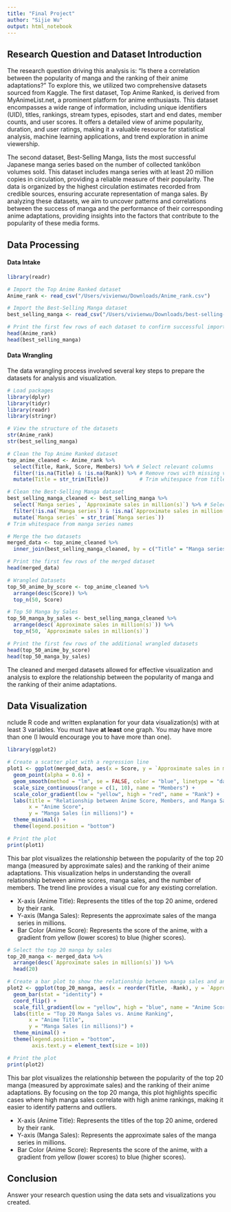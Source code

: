 ```yaml
---
title: "Final Project"
author: "Sijie Wu"
output: html_notebook
---
```


## Research Question and Dataset Introduction

The research question driving this analysis is: "Is there a correlation between the popularity of manga and the ranking of their anime adaptations?" To explore this, we utilized two comprehensive datasets sourced from Kaggle. The first dataset, Top Anime Ranked, is derived from MyAnimeList.net, a prominent platform for anime enthusiasts. This dataset encompasses a wide range of information, including unique identifiers (UID), titles, rankings, stream types, episodes, start and end dates, member counts, and user scores. It offers a detailed view of anime popularity, duration, and user ratings, making it a valuable resource for statistical analysis, machine learning applications, and trend exploration in anime viewership.

The second dataset, Best-Selling Manga, lists the most successful Japanese manga series based on the number of collected tankōbon volumes sold. This dataset includes manga series with at least 20 million copies in circulation, providing a reliable measure of their popularity. The data is organized by the highest circulation estimates recorded from credible sources, ensuring accurate representation of manga sales. By analyzing these datasets, we aim to uncover patterns and correlations between the success of manga and the performance of their corresponding anime adaptations, providing insights into the factors that contribute to the popularity of these media forms.

## Data Processing 

#### Data Intake 

```r
library(readr)

# Import the Top Anime Ranked dataset
Anime_rank <- read_csv("/Users/vivienwu/Downloads/Anime_rank.csv")

# Import the Best-Selling Manga dataset
best_selling_manga <- read_csv("/Users/vivienwu/Downloads/best-selling-manga.csv")

# Print the first few rows of each dataset to confirm successful import
head(Anime_rank)
head(best_selling_manga)
```


#### Data Wrangling 

The data wrangling process involved several key steps to prepare the datasets for analysis and visualization.
```r
# Load packages
library(dplyr)
library(tidyr)
library(readr)
library(stringr)

# View the structure of the datasets
str(Anime_rank)
str(best_selling_manga)

# Clean the Top Anime Ranked dataset
top_anime_cleaned <- Anime_rank %>%
  select(Title, Rank, Score, Members) %>% # Select relevant columns
  filter(!is.na(Title) & !is.na(Rank)) %>% # Remove rows with missing values in key columns
  mutate(Title = str_trim(Title))          # Trim whitespace from titles

# Clean the Best-Selling Manga dataset
best_selling_manga_cleaned <- best_selling_manga %>%
  select(`Manga series`, `Approximate sales in million(s)`) %>% # Select relevant columns
  filter(!is.na(`Manga series`) & !is.na(`Approximate sales in million(s)`)) %>% # Remove rows with missing values in key columns
  mutate(`Manga series` = str_trim(`Manga series`))                             
# Trim whitespace from manga series names

# Merge the two datasets
merged_data <- top_anime_cleaned %>%
  inner_join(best_selling_manga_cleaned, by = c("Title" = "Manga series"))

# Print the first few rows of the merged dataset
head(merged_data)

# Wrangled Datasets
top_50_anime_by_score <- top_anime_cleaned %>%
  arrange(desc(Score)) %>%
  top_n(50, Score)

# Top 50 Manga by Sales
top_50_manga_by_sales <- best_selling_manga_cleaned %>%
  arrange(desc(`Approximate sales in million(s)`)) %>%
  top_n(50, `Approximate sales in million(s)`)

# Print the first few rows of the additional wrangled datasets
head(top_50_anime_by_score)
head(top_50_manga_by_sales)
```
The cleaned and merged datasets allowed for effective visualization and analysis to explore the relationship between the popularity of manga and the ranking of their anime adaptations.

## Data Visualization

nclude R code and written explanation for your data visualization(s) with at least 3 variables. You must have **at least** one graph. You may have more than one (I Iwould encourage you to have more than one). 

```r
library(ggplot2)

# Create a scatter plot with a regression line
plot1 <- ggplot(merged_data, aes(x = Score, y = `Approximate sales in million(s)`, size = Members, color = Rank)) +
  geom_point(alpha = 0.6) +
  geom_smooth(method = "lm", se = FALSE, color = "blue", linetype = "dashed") +
  scale_size_continuous(range = c(1, 10), name = "Members") +
  scale_color_gradient(low = "yellow", high = "red", name = "Rank") +
  labs(title = "Relationship between Anime Score, Members, and Manga Sales",
       x = "Anime Score",
       y = "Manga Sales (in millions)") +
  theme_minimal() +
  theme(legend.position = "bottom")

# Print the plot
print(plot1)
```
This bar plot visualizes the relationship between the popularity of the top 20 manga (measured by approximate sales) and the ranking of their anime adaptations. This visualization helps in understanding the overall relationship between anime scores, manga sales, and the number of members. The trend line provides a visual cue for any existing correlation.

- X-axis (Anime Title): Represents the titles of the top 20 anime, ordered by their rank.
- Y-axis (Manga Sales): Represents the approximate sales of the manga series in millions.
- Bar Color (Anime Score): Represents the score of the anime, with a gradient from yellow (lower scores) to blue (higher scores).


```r
# Select the top 20 manga by sales
top_20_manga <- merged_data %>%
  arrange(desc(`Approximate sales in million(s)`)) %>%
  head(20)

# Create a bar plot to show the relationship between manga sales and anime ranking
plot2 <- ggplot(top_20_manga, aes(x = reorder(Title, -Rank), y = `Approximate sales in million(s)`, fill = Score)) +
  geom_bar(stat = "identity") +
  coord_flip() +
  scale_fill_gradient(low = "yellow", high = "blue", name = "Anime Score") +
  labs(title = "Top 20 Manga Sales vs. Anime Ranking",
       x = "Anime Title",
       y = "Manga Sales (in millions)") +
  theme_minimal() +
  theme(legend.position = "bottom",
        axis.text.y = element_text(size = 10))

# Print the plot
print(plot2)
```
This bar plot visualizes the relationship between the popularity of the top 20 manga (measured by approximate sales) and the ranking of their anime adaptations. By focusing on the top 20 manga, this plot highlights specific cases where high manga sales correlate with high anime rankings, making it easier to identify patterns and outliers.

- X-axis (Anime Title): Represents the titles of the top 20 anime, ordered by their rank.
- Y-axis (Manga Sales): Represents the approximate sales of the manga series in millions.
- Bar Color (Anime Score): Represents the score of the anime, with a gradient from yellow (lower scores) to blue (higher scores).


## Conclusion

Answer your research question using the data sets and visualizations you created. 
